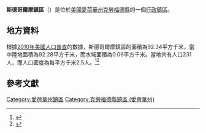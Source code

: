 {{noteTA
|G1=USState
|G2=地名
|G3=Unit
}}
{{Infobox settlement
|official_name            = 斯德哥爾摩鎮區
|native_name = Stockholm Township
|settlement_type          = [[行政鎮區|行政鎮區]]
|image_skyline            = 
|imagesize                = 
|image_map                = Map highlighting Stockholm Township, Crawford County, Iowa.svg
|mapsize                  = 250px
|pushpin_map  =USA Iowa
|pushpin_label = 斯德哥爾摩鎮區
|pushpin_label_position   = top
|pushpin_map_caption      = 斯德哥爾摩鎮區在愛荷華州的位置
|subdivision_type         = [[世界政區索引|國家]]
|subdivision_type1        = [[美国州份|州份]]
|subdivision_type2        = [[愛荷華州行政区划|縣]]
|subdivision_name         = [[美国|美国]]
|subdivision_name1        = [[愛荷華州|愛荷華州]]
|subdivision_name2        = [[克勞福德縣_(愛荷華州)|克勞福德縣]]
|elevation_ft             = 1362
|elevation_m              = 415
|timezone                 = [[北美中部時區|北美中部時區]]
|area_total_km2           = 92.34
|area_land_km2            = 92.28
|area_water_km2           = 0.06
|area_total_sq_mi         = 
|area_land_sq_mi          = 
|area_water_sq_mi         = 
|population_as_of         = [[2010年美國人口普查|2010]]
|population_footnotes     = 
|population_total         = 231
|population_density_km2   = auto
|population_density_sq_mi = auto
|utc_offset               = -6
|coordinates              = {{coord|42|09|54|N|95|15|38|W|type:city_region:US-AL_source:GNS-enwiki|display=inline,title}}
| coor_pinpoint           = 
| coordinates_footnotes   = 
|timezone_DST             = CDT
|utc_offset_DST           = -5
|postal_code_type         = [[美國郵區編號|郵區編號]]
|postal_code              = 
|area_code                = {{link-en|电话区号563|Area code 563|563}}
|blank_name = [[地名信息系统|GNIS ID]]
|blank_info = 468753
}}
'''斯德哥爾摩鎮區'''（{{lang-en|Stockholm Township}}）是位於[[美國|美國]][[愛荷華州|愛荷華州]][[克勞福德縣_(愛荷華州)|克勞福德縣]]的一個[[行政鎮區|行政鎮區]]。

== 地方資料 ==
根據[[2010年美國人口普查|2010年美國人口普查]]的數據，斯德哥爾摩鎮區的面積為92.34平方千米，當中陸地面積為92.28平方千米，而水域面積為0.06平方千米。當地共有人口231人，而人口密度為每平方千米2.5人。<ref name="GR8">{{cite web|url=http://factfinder2.census.gov|publisher=[[美国人口调查局|美国人口调查局]]|accessdate=2011-05-14|title=American FactFinder|archive-date=2013-09-11|archive-url=https://web.archive.org/web/20130911234518/http://factfinder2.census.gov/|dead-url=no}}</ref><ref>{{cite web|url=https://www.citypopulation.de/en/usa/iowa/admin/|title=USA: Iowa (Counties and Townships) - City Population}}</ref>

== 參考文獻 ==
{{reflist}}

{{克勞福德縣 (愛荷華州)}}

{{DEFAULTSORT:Stockholm Township}}
[[Category:愛荷華州鎮區|Category:愛荷華州鎮區]]
[[Category:克勞福德縣鎮區_(愛荷華州)|Category:克勞福德縣鎮區 (愛荷華州)]]

{{Iowa-geo-stub}}